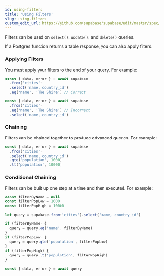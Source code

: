 ```yaml
---
id: using-filters
title: 'Using Filters'
slug: using-filters
custom_edit_url: https://github.com/supabase/supabase/edit/master/spec/supabase_js_v1_legacy.yml
---
```



Filters can be used on `select()`, `update()`, and `delete()` queries.

If a Postgres function returns a table response, you can also apply filters.

### Applying Filters

You must apply your filters to the end of your query. For example:

```js
const { data, error } = await supabase
  .from('cities')
  .select('name, country_id')
  .eq('name', 'The Shire') // Correct

const { data, error } = await supabase
  .from('cities')
  .eq('name', 'The Shire') // Incorrect
  .select('name, country_id')
```

### Chaining

Filters can be chained together to produce advanced queries. For example:

```js
const { data, error } = await supabase
  .from('cities')
  .select('name, country_id')
  .gte('population', 1000)
  .lt('population', 10000)
```

### Conditional Chaining

Filters can be built up one step at a time and then executed. For example:

```js
const filterByName = null
const filterPopLow = 1000
const filterPopHigh = 10000

let query = supabase.from('cities').select('name, country_id')

if (filterByName) {
  query = query.eq('name', filterByName)
}
if (filterPopLow) {
  query = query.gte('population', filterPopLow)
}
if (filterPopHigh) {
  query = query.lt('population', filterPopHigh)
}

const { data, error } = await query
```
